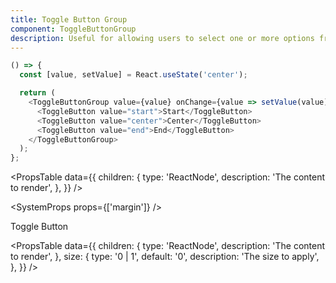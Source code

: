```yaml
---
title: Toggle Button Group
component: ToggleButtonGroup
description: Useful for allowing users to select one or more options from a set.
---
```


```js live removeFragment
() => {
  const [value, setValue] = React.useState('center');

  return (
    <ToggleButtonGroup value={value} onChange={value => setValue(value)}>
      <ToggleButton value="start">Start</ToggleButton>
      <ToggleButton value="center">Center</ToggleButton>
      <ToggleButton value="end">End</ToggleButton>
    </ToggleButtonGroup>
  );
};
```

<PropsTable
  data={{
    children: {
      type: 'ReactNode',
      description: 'The content to render',
    },
  }}
/>

<SystemProps props={['margin']} />

<Heading as="h2" size={4} fontWeight={500} mb={2} mt={6} lineHeight={4}>
  Toggle Button
</Heading>

<PropsTable
  data={{
    children: {
      type: 'ReactNode',
      description: 'The content to render',
    },
    size: {
      type: '0 | 1',
      default: '0',
      description: 'The size to apply',
    },
  }}
/>
